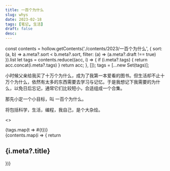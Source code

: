 ```yaml
---
title: 一百个为什么
slug: whys
date: 2023-02-18
tags: [笔记, 生活]
draft: false
desc:
---
```


const contents = hollow.getContents('./contents/2023/一百个为什么',
  {
    sort: (a, b) => a.meta?.sort < b.meta?.sort,
    filter: (a) => (a.meta?.draft !== true)
  }).list
let tags = contents.reduce((acc, i) => {
  if (i.meta?.tags) {
    return acc.concat(i.meta?.tags)
  }
  return acc;
}, []);
tags = [...new Set(tags)];

小时候父亲给我买了十万个为什么，成为了我第一本爱看的图书。但生活却不止十万个为什么，依然有太多的东西需要去学习与记忆。于是我想记下我需要的为什么，以免日后忘记，通常它们比较短小，合适组成一个合集。

那先小定一个小目标，叫 一百个为什么。

将包括科学，生活，编程，我自己，是个大杂烩。

<>
  <div x-data="{ selected: ''}">
    <div className={'flex flex-wrap space-x-2'}>
      {tags.map(t => <span
        className="opacity-50 cursor-pointer transition-opacity"
        x-on:click={`selected = selected==='${t}'?'':'${t}'`}
        x-bind:class={`selected !== '${t}'?(selected?'opacity-30':'opacity-50'):'opacity-100'`}
      >#{t}</span>)}
    </div>
    {contents.map(i => {
      return <div
        data-json={JSON.stringify({tags: i.meta?.tags})}
        x-show={`selected.length===0 || ${JSON.stringify(i.meta?.tags)}.indexOf(selected) != -1`}
        x-collapse
        x-transition:enter="ease-in-out duration-500"
        x-transition:enter-start="opacity-0"
        x-transition:enter-end="opacity-100"
        x-transition:leave="ease-in-out duration-500"
        x-transition:leave-start="opacity-100"
        x-transition:leave-end="opacity-0"
      >
        <h2 id={i.meta?.hash || i.meta?.title}>{i.meta?.title}</h2>
        <Tags tags={i.meta?.tags}/>
        <div dangerouslySetInnerHTML={{__html: i.content}}></div>
      </div>
    })}
  </div>
</>

<script defer src="https://cdn.jsdelivr.net/npm/@alpinejs/collapse@3.x.x/dist/cdn.min.js"></script>
<script defer src="https://unpkg.com/alpinejs@3.x.x/dist/cdn.min.js"/>
